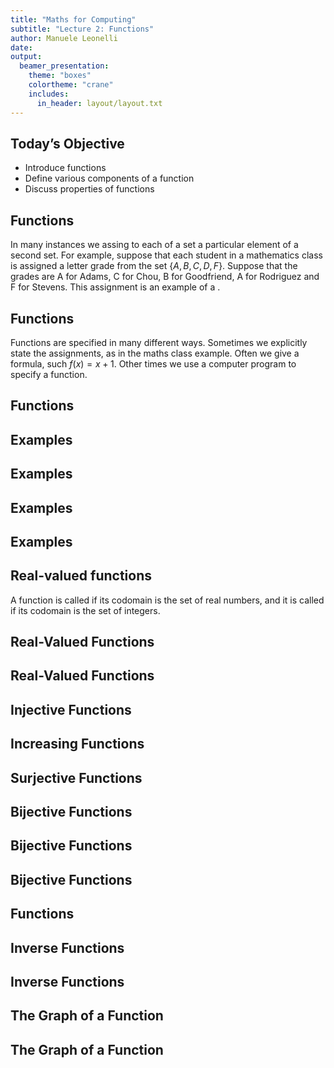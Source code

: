 ```yaml
---
title: "Maths for Computing"
subtitle: "Lecture 2: Functions"
author: Manuele Leonelli
date: 
output:
  beamer_presentation:
    theme: "boxes"
    colortheme: "crane"
    includes:
      in_header: layout/layout.txt
---
```



## Today's Objective

 - Introduce functions
 - Define various components of a function
 - Discuss properties of functions

## Functions
In many instances we assing to each of a set a particular element of a second set. For example, suppose that each student in a mathematics class is assigned a letter grade from the set $\{A,B,C,D,F\}$. Suppose that the grades are A for Adams, C for Chou, B for Goodfriend, A for Rodriguez and F for Stevens. This assignment is an example of a \emph{function}.

\begin{center}
\includegraphics[scale=0.8]{img/fun1.png}
\end{center}


## Functions
\begin{block}{}
Let $A$ and $B$ be nonempty sets. A \emph{function} $f$ from $A$ to $B$ is an assignment of exactly one element of $B$ to each element of $A$. We write $f(a)=b$ if $b$ is the unique element of $B$ assigned by the function $f$ to the element $a$ of $A$. If $f$ is a function from $A$ to $B$ we write $f:A\rightarrow B$.
\end{block}

Functions are specified in many different ways. Sometimes we explicitly state the assignments, as in the maths class example. Often we give a formula, such $f(x)=x+1$. Other times we use a computer program to specify a function.

## Functions

\begin{block}{}
If $f$ is a function from $A$ to $B$ we say that $A$ is the \emph{domain} of $f$ and $B$ is the \emph{codomain} of $f$. If $f(a)=b$ we say that $b$ is the \emph{image} of $a$ and $a$ is the \emph{preimage} of $b$. The \emph{image} of $f$ is the set of all images of elements of $A$. Also, if $f$ is a function from $A$ to $B$ we say that $f$ \emph{maps} $A$ to $B$.
\end{block}

\begin{center}
\includegraphics[scale=0.8]{img/fun2.png}
\end{center}


## Examples
\begin{exampleblock}{}
\begin{center}
\includegraphics[scale=0.8]{img/fun1.png}
\end{center}

\begin{itemize}

\item Domain:
 
\item Codomain:
 
\item Image: 
 \end{itemize}
\end{exampleblock}


## Examples
\begin{exampleblock}{}
\begin{center}
\includegraphics[scale=0.8]{img/fun1.png}
\end{center}
\begin{itemize}
\item Domain: $\{$ Adams, Chou, Goodfriend, Rodriguez, Stevens$\}$
 
\item Codomain: $\{$ A, B, C, D, F $\}$
 
\item Image: $\{$ A, B, C, F $\}$
 \end{itemize}
\end{exampleblock}


## Examples
\begin{exampleblock}{}
Let $f:\mathbb{Z}\rightarrow \mathbb{Z}$ assign the square of an integer to this integer.

\begin{itemize}
\item Domain: 
 
\item Codomain:
 
\item Image: 
 
\item Function definition: 
\end{itemize}
\end{exampleblock}

## Examples
\begin{exampleblock}{}
Let $f:\mathbb{Z}\rightarrow \mathbb{Z}$ assign the square of an integer to this integer.
\begin{itemize}
\item Domain: the set of all integers
 
\item Codomain: the set of all integers
 
\item Image: the set of all integers that are perfect squares
 
\item Function definition: $f(x)=x^2$
\end{itemize}
\end{exampleblock}




## Real-valued functions
A function is called \emph{real-valued} if its codomain is the set of real numbers, and it is called \emph{integer-valued} if its codomain is the set of integers. 

\begin{block}{}
Let $f_1$ and $f_2$ be functions from $A$ to $\mathbb{R}$. Then $f_1+f_2$ and $f_1f_2$ are also functions from $A$ to $\mathbb{R}$ defined for all $x\in A$ by
\begin{align*}
(f_1+f_2)(x) &=f_1(x)+f_2(x)\\
(f_1f_2)(x) & = f_1(x)f_2(x)
\end{align*}
\end{block}


## Real-Valued Functions
\begin{exampleblock}{}
Let $f_1$ and $f_2$ be functions from $\mathbb{R}$ to $\mathbb{R}$ such that $f_1(x)=x^2$ and $f_x(2)=x-x^2$. 
\begin{itemize}
\item $(f_1+f_2)(x)=$ 
\item $(f_1f_2)(x)=$
\end{itemize}
\end{exampleblock}


## Real-Valued Functions
\begin{exampleblock}{}
Let $f_1$ and $f_2$ be functions from $\mathbb{R}$ to $\mathbb{R}$ such that $f_1(x)=x^2$ and $f_x(2)=x-x^2$. 
\begin{itemize}
\item $(f_1+f_2)(x)=x$ 
\item $(f_1f_2)(x)=x^3-x^4$
\end{itemize}
\end{exampleblock}




## Injective Functions
\begin{block}{}
A function $f$ is said to be \emph{injective} or \emph{one-to-one} if and only if $f(a)=f(b)$ implies that $a=b$ for all $a$ and $b$ in the domain of $f$.
\end{block}

\begin{center}
\includegraphics[scale=0.8]{img/fun3}
\end{center}


## Increasing Functions
\begin{block}{}
A function $f$ whose domain and codomain are subsets of the set of real numbers is called \emph{increasing} if $f(x)\leq f(y)$, and \emph{strictly increasing} if $f(x)<f(y)$ whenever $x<y$ and $x$ and $y$ are in the domain of $f$.

Similarly, $f$ is called \emph{decreasing} if $f(x)\geq f(y)$, and \emph{strictly decreasing} if $f(x)>f(y)$ whenever $x<y$ and $x$ and $y$ are in the domain of $f$.  
\end{block}

\begin{block}{}
A function that is either strictly increasing or strictly decreasing must be one-to-one. 

A function that is increasing, but not strictly increasing, or decreasing, but not strictly decreasing, is not one-to-one.
\end{block}



## Surjective Functions
\begin{block}{}
A function $f$ from $A$ to $B$ is called \emph{surjective} or \emph{onto} if and only if for every element $b\in B$ there is an element $a\in A$ with $f(a)=b$.
\end{block}

\begin{center}
\includegraphics[scale=0.8]{img/fun4.png}
\end{center}



## Bijective Functions
\begin{block}{}
The function $f$ is \emph{bijective} if it is both one-to-one and onto.
\end{block}


## Bijective Functions
\begin{block}{}
The function $f$ is \emph{bijective} if it is both one-to-one and onto.
\end{block}
\begin{center}
\includegraphics[scale=0.45]{img/fun5new.png}
\end{center}


## Bijective Functions
\begin{block}{}
The function $f$ is \emph{bijective} if it is both one-to-one and onto.
\end{block}
\begin{center}
\includegraphics[scale=0.45]{img/fun5.png}
\end{center}



## Functions
\begin{exampleblock}{}
\begin{itemize}
\item
Consider the function $f(x)=x^2$ from the set of integers to the set of integers. This is not injective since for instance $f(1)=f(-1)=1$ but $1\neq -1$. It is not surjective since for instance there is no integer $x$ with $x^2=-1$. Therefore is not bijective.

\item Consider the function $f(x)=x+1$ from the set of integers to the set of integers. It is injective since $x+1 \neq y+1$ when $x\neq y$. It is surjective since for every integer $y$ there is an integer $x$ such that $f(x)=y$. Therefore it is bijective.

\item Consider the function $f:A\rightarrow A$, such that $f(x)=x$. This is called \emph{identity} function. It is bijective.
\end{itemize}
\end{exampleblock}


## Inverse Functions
\begin{block}{}
Let $f$ be a bijective function from the set $A$ to the set $B$. The \emph{inverse function} of $f$ is the function that assigns to an element $b$ belonging to $B$ the unique element $a$ in $A$ such that $f(a)=b$. The inverse function of $f$ is denoted by $f^{-1}$. Hence $f^{-1}(b)=a$ when $f(a)=b$. A bijective function is called \emph{invertible} since we can define its inverse.
\end{block}

\begin{center}
\includegraphics[scale=0.75]{img/fun6.png}
\end{center}


## Inverse Functions
\begin{exampleblock}{}
\begin{itemize}
\item
Let $f:\mathbb{Z}\rightarrow \mathbb{Z}$ be such that $f(x)=x+1$. It is invertible since it is bijective. To find the inverse, suppose that $y$ is the image of $x$ so that $y=x+1$. Then $x=y-1$. This means that $y-1$ is the unique element of $\mathbb{Z}$ that is sent to $y$ by $f$. Thus $f^{-1}(y)=y-1$.

\item Let $f:\mathbb{R}\rightarrow \mathbb{R}$ such that $f(x)=x^2$. It is not invertible since it is not bijective. 

\item Let $f:\mathbb{R}_+ \rightarrow \mathbb{R}_+$ such that $f(x)=x^2$. One can show that it is bijective and therefore it is invertible. Its inverse can be derived as $f^{-1}(y)=\sqrt{y}$.
\end{itemize}
\end{exampleblock}



## The Graph of a Function
\begin{block}{}
Let $f$ be a function from the set $A$ to the set $B$. The \emph{graph} of the function $f$ is the set of ordered pairs $\{(a,b) | a\in A \mbox{ and } f(a)=b\}$.
\end{block}

\begin{center}
\includegraphics[scale=0.5]{img/fun8.png}
\end{center}


## The Graph of a Function